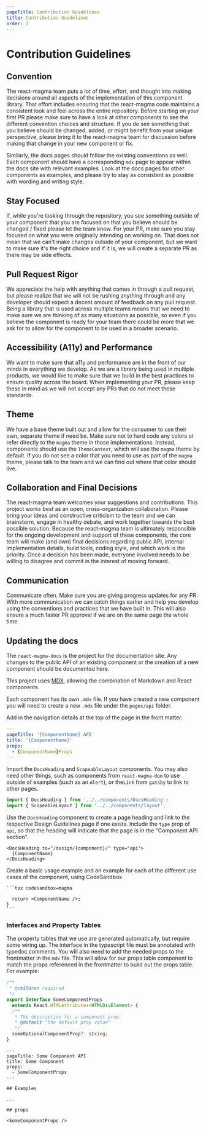 ```yaml
---
pageTitle: Contribution Guidelines
title: Contribution Guidelines
order: 3
---
```


# Contribution Guidelines

## Convention

The react-magma team puts a lot of time, effort, and thought into making decisions around all aspects of the implementation of this component library. That effort includes ensuring that the react-magma code maintains a consistent look and feel across the entire repository. Before starting on your first PR please make sure to have a look at other components to see the different convention choices and structure. If you do see something that you believe should be changed, added, or might benefit from your unique perspective, please bring it to the react-magma team for discussion before making that change in your new component or fix.

Similarly, the docs pages should follow the existing conventions as well. Each component should have a corresponding `mdx` page to appear within the docs site with relevant examples. Look at the docs pages for other components as examples, and please try to stay as consistent as possible with wording and writing style.

## Stay Focused

If, while you're looking through the repository, you see something outside of your component that you are focused on that you believe should be changed / fixed please let the team know. For your PR, make sure you stay focused on what you were originally intending on working on. That does not mean that we can't make changes outside of your component, but we want to make sure it's the right choice and if it is, we will create a separate PR as there may be side effects.

## Pull Request Rigor

We appreciate the help with anything that comes in through a pull request, but please realize that we will not be rushing anything through and any developer should expect a decent amount of feedback on any pull request. Being a library that is used across multiple teams means that we need to make sure we are thinking of as many situations as possible, so even if you believe the component is ready for your team there could be more that we ask for to allow for the component to be used in a broader scenario.

## Accessibility (A11y) and Performance

We want to make sure that a11y and performance are in the front of our minds in everything we develop. As we are a library being used in multiple products, we would like to make sure that we build in the best practices to ensure quality across the board. When implementing your PR, please keep these in mind as we will not accept any PRs that do not meet these standards.

## Theme

We have a base theme built out and allow for the consumer to use their own, separate theme if need be. Make sure not to hard code any colors or refer directly to the `magma` theme in those implementations. Instead, components should use the `ThemeContext`, which will use the `magma` theme by default. If you do not see a color that you need to use as part of the `magma` theme, please talk to the team and we can find out where that color should live.

## Collaboration and Final Decisions

The react-magma team welcomes your suggestions and contributions. This project works best as an open, cross-organization collaboration. Please bring your ideas and constructive criticism to the team and we can brainstorm, engage in healthy debate, and work together towards the best possible solution. Because the react-magma team is ultimately responsible for the ongoing development and support of these components, the core team will make (and own) final decisions regarding public API, internal implementation details, build tools, coding style, and which work is the priority. Once a decision has been made, everyone involved needs to be willing to disagree and commit in the interest of moving forward.

## Communication

Communicate often. Make sure you are giving progress updates for any PR. With more communication we can catch things earlier and help you develop using the conventions and practices that we have built in. This will also ensure a much faster PR approval if we are on the same page the whole time.

## Updating the docs

The `react-magma-docs` is the project for the documentation site. Any changes to the public API of an existing component or the creation of a new component should be documented here.

This project uses [MDX](https://mdxjs.com/), allowing the combination of Markdown and React components.

Each component has its own `.mdx` file. If you have created a new component you will need to create a new `.mdx` file under the `pages/api` folder.

Add in the navigation details at the top of the page in the front matter.

```yaml
---
pageTitle: '{ComponentName} API'
title: '{ComponentName}'
props:
  - {ComponentName}Props
---
```

Import the `DocsHeading` and `ScopeableLayout` components. You may also need other things, such as components from `react-magma-dom` to use outside of examples (such as an `Alert`), or the`Link` from `gatsby` to link to other pages.

```js
import { DocsHeading } from '../../components/DocsHeading';
import { ScopeableLayout } from '../../components/layout';
```

Use the `DocsHeading` component to create a page heading and link to the respective Design Guidelines page if one exists.
Include the `type` prop of `api`, so that the heading will indicate that the page is in the "Component API section".

```
<DocsHeading to="/design/{component}/" type="api">
  {ComponentName}
</DocsHeading>
```

Create a basic usage example and an example for each of the different use cases of the component, using CodeSandbox.

````
```tsx codesandbox=magma

  return <ComponentName />;
}
```
````

### Interfaces and Property Tables

The property tables that we use are generated automatically, but require some wiring up. The interface in the typescript file must be annotated with typedoc comments. You will also need to add the needed props to the frontmatter in the `mdx` file. This will allow for our props table component to match the props referenced in the frontmatter to build out the props table. For example:

```typescript
/**
 * @children required
 */
export interface SomeComponentProps
  extends React.HTMLAttributes<HTMLDivElement> {
  /**
   * The description for a component prop.
   * @default "the default prop value"
   */
  someOptionalComponentProp?: string;
}
```

```mdx
---
pageTitle: Some Component API
title: Some Component
props:
  - SomeComponentProps
---

## Examples

...

## props

<SomeComponentProps />
```
